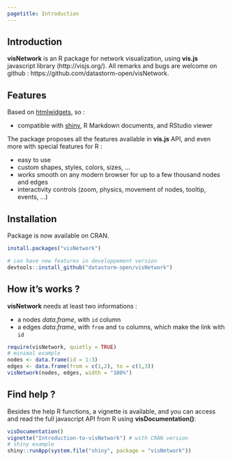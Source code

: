 ```yaml
---
pagetitle: Introduction
---
```


## Introduction

**visNetwork** is an R package for network visualization, using **vis.js** javascript library (http://visjs.org/). All remarks and bugs are welcome on github : https://github.com/datastorm-open/visNetwork.

## Features

Based on [htmlwidgets](http://www.htmlwidgets.org/), so :

* compatible with [shiny ](http://shiny.rstudio.com/),  R Markdown documents, and RStudio viewer

The package proposes all the features available in **vis.js** API, and even more with special features for R : 

* easy to use
* custom shapes, styles, colors, sizes, ...
* works smooth on any modern browser for up to a few thousand nodes and edges
* interactivity controls (zoom, physics, movement of nodes, tooltip, events, ...)

## Installation

Package is now available on CRAN.

```r
install.packages("visNetwork")

# can have new features in developpement version 
devtools::install_github("datastorm-open/visNetwork")
```

## How it's works ?

**visNetwork** needs at least two informations :

* a nodes _data.frame_, with ```id``` column
* a edges _data.frame_, with ```from``` and ```to``` columns, which make the link with ```id```

```r
require(visNetwork, quietly = TRUE)
# minimal example
nodes <- data.frame(id = 1:3)
edges <- data.frame(from = c(1,2), to = c(1,3))
visNetwork(nodes, edges, width = "100%")
```

## Find help ?

Besides the help R functions, a vignette is available, and you can access and read the full javascript API from R using  **visDocumentation()**:

```r
visDocumentation()
vignette("Introduction-to-visNetwork") # with CRAN version
# shiny example
shiny::runApp(system.file("shiny", package = "visNetwork"))
```



